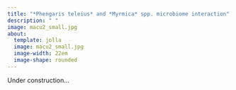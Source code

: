 ```yaml
---
title: "*Phengaris teleius* and *Myrmica* spp. microbiome interaction"
description: " "
image: macu2_small.jpg
about:
  template: jolla
  image: macu2_small.jpg
  image-width: 22em
  image-shape: rounded
---
```


Under construction...
